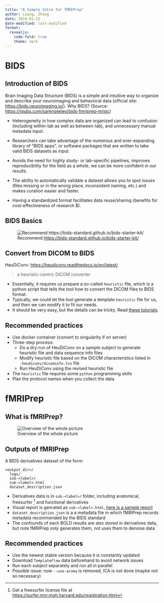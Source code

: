 ```yaml
---
title: "A Simple Intro for fMRIPrep"
author: Liang, Zhang
date: 2024-01-21
date-modified: last-modified
format:
  revealjs: 
    code-fold: true
    theme: dark
---
```


# BIDS

## Introduction of BIDS {.smaller}

Brain Imaging Data Structure (BIDS) is a simple and intuitive way to organize and describe your neuroimaging and behavioral data (official site: <https://bids.neuroimaging.io/>). Why BIDS? (Source: <https://rpubs.com/sarenseeley/bids-fmriprep-mriqc>)

-   Heterogeneity in how complex data are organized can lead to confusion (including within-lab as well as between-lab), and unnecessary manual metadata input.

-   Researchers can take advantage of the numerous and ever-expanding library of "BIDS apps", or software packages that are written to take valid BIDS datasets as input.

-   Avoids the need for highly study- or lab-specific pipelines, improves reproducibility for the field as a whole, we can be more confident in our results.

-   The ability to automatically validate a dataset allows you to spot issues (files missing or in the wrong place, inconsistent naming, etc.) and makes curation easier and faster.

-   Having a standardized format facilitates data reuse/sharing (benefits for cost-effectiveness of research \$).

## BIDS Basics

![Recommend <https://bids-standard.github.io/bids-starter-kit/>](images/clipboard-278204886.png)

## Convert from DICOM to BIDS {.smaller}

HeuDiConv: <https://heudiconv.readthedocs.io/en/latest/>

> a heuristic-centric DICOM converter

-   Essentially, it requires us prepare a so-called `heuristic` file, which is a python script that tells the tool how to convert the DICOM files to BIDS format.
-   Typically, we could let the tool generate a template `heuristic` file for us, and then we can modify it to fit our needs.
-   It should be very easy, but the details can be tricky. Read [these tutorials](https://heudiconv.readthedocs.io/en/latest/tutorials.html).

## Recommended practices {.smaller}

::: incremental
-   Use docker container (convert to singularity if on server)
-   Three-step process:
    -   Do a dry-run of HeuDiConv on a sample subject to generate heuristic file and data sequence info files
    -   Modify heuristic file based on the DICOM characteristics listed in `.heudiconv/dicominfo.tsv` file
    -   Run HeuDiConv using the revised heuristic file
-   The `heuristic` file requires some `python` programming skills
-   Plan the protocol names when you collect the data
:::

# fMRIPrep

## What is fMRIPrep?

![Overview of the whole picture](images/clipboard-2988983619.png)

## Outputs of fMRIPrep

A BIDS derivatives dataset of the form:

```         
<output_dir>/
  logs/
  sub-<label>/
  sub-<label>.html
  dataset_description.json
```

-   Derivatives data is in `sub-<label>/` folder, including anatomical, freesurfer [^1] and functional derivatives
-   Visual report is genrated as `sub-<label>.html`, [here is a sample report](https://fmriprep.org/en/latest/_static/SampleReport/sample_report.html)
-   `dataset_description.json` is a a metadata file in which fMRIPrep records metadata recommended by the BIDS standard
-   The confounds of each BOLD results are also stored in derivatives data, but note fMRIPrep only generates them, not uses them to denoise data

[^1]: Get a freesurfer license file at <https://surfer.nmr.mgh.harvard.edu/registration.html>

## Recommended practices {.smaller}

-   Use the newest stable version because it is constantly updated
-   Download `TemplateFlow` data beforehand to avoid network issues
-   Run each subject separately and run all in parallel
-   Possible issue: now `--use-aroma` is removed, ICA is not done (maybe not so necessary)
